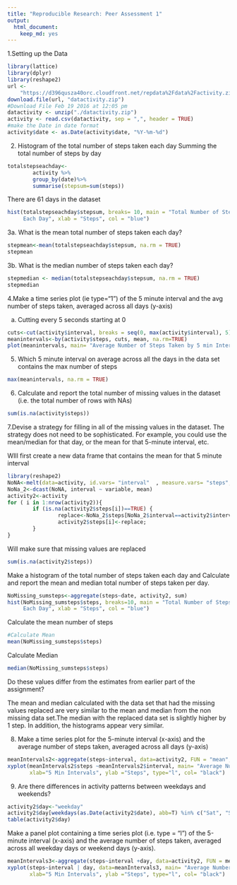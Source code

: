 ```yaml
---
title: "Reproducible Research: Peer Assessment 1"
output: 
  html_document: 
    keep_md: yes
---
```


1.Setting up the Data

```r
library(lattice)
library(dplyr)
library(reshape2)
url <-
    "https://d396qusza40orc.cloudfront.net/repdata%2Fdata%2Factivity.zip"
download.file(url, "datactivity.zip")
#Download File Feb 19 2016 at 12:05 pm
datactivity <- unzip("./datactivity.zip")
activity <- read.csv(datactivity, sep = ",", header = TRUE)
#make the Date in date format
activity$date <- as.Date(activity$date, "%Y-%m-%d")

```

2. Histogram of the total number of steps taken each day
Summing the total number of steps by day

```r

totalstepseachday<-
        activity %>%
        group_by(date)%>%
        summarise(stepsum=sum(steps))

```

There are 61 days in the dataset

```r
hist(totalstepseachday$stepsum, breaks= 10, main = "Total Number of Steps Taken 
     Each Day", xlab = "Steps", col = "blue")
```

3a. What is the mean total number of steps taken each day?

````r
stepmean<-mean(totalstepseachday$stepsum, na.rm = TRUE)
stepmean
````

3b. What is the median number of steps taken each day?
````r
stepmedian <- median(totalstepseachday$stepsum, na.rm = TRUE)
stepmedian
````

4.Make a time series plot (ie type="1") of the 5 minute interval and the avg
number of steps taken, averaged across all days (y-axis)

a. Cutting every 5 seconds starting at 0
```r
cuts<-cut(activity$interval, breaks = seq(0, max(activity$interval), 5))
meanintervals<-by(activity$steps, cuts, mean, na.rm=TRUE)
plot(meanintervals, main= "Average Number of Steps Taken by 5 min Intervals", xlab="5 Min Intervals", ylab ="Steps", type="l")

```

5. Which 5 minute interval on average across all the days in the data set
contains the max number of steps
````r
max(meanintervals, na.rm = TRUE)
````

6. Calculate and report the total number of missing values in the dataset (i.e. the total number of rows with NAs)

```r
sum(is.na(activity$steps))
````

7.Devise a strategy for filling in all of the missing values in the dataset. 
The strategy does not need to be sophisticated. For example, you could use the mean/median for that day, or the mean for that 5-minute interval, etc.

WIll first create a new data frame that contains the mean for that 5 minute interval

```r
library(reshape2)
NoNA<-melt(data=activity, id.vars= "interval"  , measure.vars= "steps", na.rm =T)
NoNa_2<-dcast(NoNA, interval ~ variable, mean)
activity2<-activity
for ( i in 1:nrow(activity2)){
        if (is.na(activity2$steps[i])==TRUE) {
                replace<-NoNa_2$steps[NoNa_2$interval==activity2$interval[i]];
                activity2$steps[i]<-replace;
        }
}
```

Will make sure that missing values are replaced

```r
sum(is.na(activity2$steps))
```

Make a histogram of the total number of steps taken each day and Calculate and report the mean and median total number of steps taken per day.

```r

NoMissing_sumsteps<-aggregate(steps~date, activity2, sum)
hist(NoMissing_sumsteps$steps, breaks=10, main = "Total Number of Steps Taken 
     Each Day", xlab = "Steps", col = "blue")
```

Calculate the mean number of steps
```r
#Calculate Mean 
mean(NoMissing_sumsteps$steps)
```

Calculate Median
```r
median(NoMissing_sumsteps$steps)
````
Do these values differ from the estimates from earlier part of the assignment?

The mean and median calculated with the data set that had the missing values replaced are very similar to the mean and median from the non missing data set.The median with the replaced data set is slightly higher by 1 step. In addition, the histograms appear very similar.

8. Make a time series plot for the 5-minute interval (x-axis) and the average number of steps taken, averaged across all days (y-axis)
``` r
meanIntervals2<-aggregate(steps~interval, data=activity2, FUN = "mean", na.exclude=TRUE)
xyplot(meanIntervals2$steps ~meanIntervals2$interval, main= "Average Number of Steps Taken by 5 min Intervals, missing values est", 
       xlab="5 Min Intervals", ylab ="Steps", type="l", col= "black")
```
9. Are there differences in activity patterns between weekdays and weekends?
```r
activity2$day<-"weekday"
activity2$day[weekdays(as.Date(activity2$date), abb=T) %in% c("Sat", "Sun")]<-"weekend"
table(activity2$day)
```
Make a panel plot containing a time series plot (i.e. type = “l”) of the 5-minute interval (x-axis) and the average number of steps taken, averaged across all weekday days or weekend days (y-axis).
``` r
meanIntervals3<-aggregate(steps~interval +day, data=activity2, FUN = mean, na.exclude=TRUE)
xyplot(steps~interval | day, data=meanIntervals3, main= "Average Number of Steps Taken by 5 min Intervals: weekday vs weekend", layout=c(1,2),
       xlab="5 Min Intervals", ylab ="Steps", type="l", col= "black")
```

